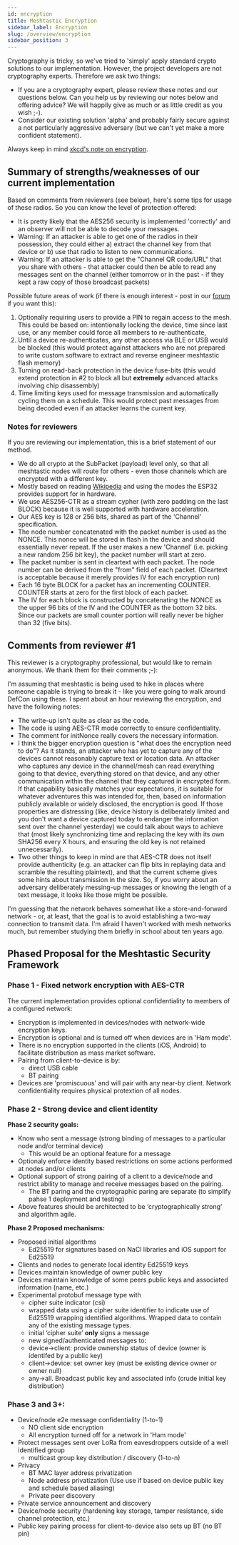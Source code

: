 ```yaml
---
id: encryption
title: Meshtastic Encryption
sidebar_label: Encryption
slug: /overview/encryption
sidebar_position: 3
---
```


Cryptography is tricky, so we've tried to 'simply' apply standard crypto solutions to our implementation. However, the project developers are not cryptography experts. Therefore we ask two things:

- If you are a cryptography expert, please review these notes and our questions below. Can you help us by reviewing our notes below and offering advice? We will happily give as much or as little credit as you wish ;-).
- Consider our existing solution 'alpha' and probably fairly secure against a not particularly aggressive adversary (but we can't yet make a more confident statement).

Always keep in mind [xkcd's note on encryption](https://xkcd.com/538).

## Summary of strengths/weaknesses of our current implementation

Based on comments from reviewers (see below), here's some tips for usage of these radios. So you can know the level of protection offered:

- It is pretty likely that the AES256 security is implemented 'correctly' and an observer will not be able to decode your messages.
- Warning: If an attacker is able to get one of the radios in their possession, they could either a) extract the channel key from that device or b) use that radio to listen to new communications.
- Warning: If an attacker is able to get the "Channel QR code/URL" that you share with others - that attacker could then be able to read any messages sent on the channel (either tomorrow or in the past - if they kept a raw copy of those broadcast packets)

Possible future areas of work (if there is enough interest - post in our [forum](https://meshtastic.discourse.group) if you want this):

1. Optionally requiring users to provide a PIN to regain access to the mesh. This could be based on: intentionally locking the device, time since last use, or any member could force all members to re-authenticate,
2. Until a device re-authenticates, any other access via BLE or USB would be blocked (this would protect against attackers who are not prepared to write custom software to extract and reverse engineer meshtastic flash memory)
3. Turning on read-back protection in the device fuse-bits (this would extend protection in #2 to block all but **extremely** advanced attacks involving chip disassembly)
4. Time limiting keys used for message transmission and automatically cycling them on a schedule. This would protect past messages from being decoded even if an attacker learns the current key.

### Notes for reviewers

If you are reviewing our implementation, this is a brief statement of our method.

- We do all crypto at the SubPacket (payload) level only, so that all meshtastic nodes will route for others - even those channels which are encrypted with a different key.
- Mostly based on reading [Wikipedia](<https://en.wikipedia.org/wiki/Block_cipher_mode_of_operation#Counter_(CTR)>) and using the modes the ESP32 provides support for in hardware.
- We use AES256-CTR as a stream cypher (with zero padding on the last BLOCK) because it is well supported with hardware acceleration.
- Our AES key is 128 or 256 bits, shared as part of the 'Channel' specification.
- The node number concatenated with the packet number is used as the NONCE. This nonce will be stored in flash in the device and should essentially never repeat. If the user makes a new 'Channel' (i.e. picking a new random 256 bit key), the packet number will start at zero.
- The packet number is sent in cleartext with each packet. The node number can be derived from the "from" field of each packet. (Cleartext is acceptable because it merely provides IV for each encryption run)
- Each 16 byte BLOCK for a packet has an incrementing COUNTER. COUNTER starts at zero for the first block of each packet.
- The IV for each block is constructed by concatenating the NONCE as the upper 96 bits of the IV and the COUNTER as the bottom 32 bits. Since our packets are small counter portion will really never be higher than 32 (five bits).

## Comments from reviewer #1

This reviewer is a cryptography professional, but would like to remain anonymous. We thank them for their comments ;-):

I'm assuming that meshtastic is being used to hike in places where someone capable is trying to break it - like you were going to walk around DefCon using these. I spent about an hour reviewing the encryption, and have the following notes:

- The write-up isn't quite as clear as the code.
- The code is using AES-CTR mode correctly to ensure confidentiality.
- The comment for initNonce really covers the necessary information.
- I think the bigger encryption question is "what does the encryption need to do"? As it stands, an attacker who has yet to capture any of the devices cannot reasonably capture text or location data. An attacker who captures any device in the channel/mesh can read everything going to that device, everything stored on that device, and any other communication within the channel that they captured in encrypted form. If that capability basically matches your expectations, it is suitable for whatever adventures this was intended for, then, based on information publicly available or widely disclosed, the encryption is good. If those properties are distressing (like, device history is deliberately limited and you don't want a device captured today to endanger the information sent over the channel yesterday) we could talk about ways to achieve that (most likely synchronizing time and replacing the key with its own SHA256 every X hours, and ensuring the old key is not retained unnecessarily).
- Two other things to keep in mind are that AES-CTR does not itself provide authenticity (e.g. an attacker can flip bits in replaying data and scramble the resulting plaintext), and that the current scheme gives some hints about transmission in the size. So, if you worry about an adversary deliberately messing-up messages or knowing the length of a text message, it looks like those might be possible.

I'm guessing that the network behaves somewhat like a store-and-forward network - or, at least, that the goal is to avoid establishing a two-way connection to transmit data. I'm afraid I haven't worked with mesh networks much, but remember studying them briefly in school about ten years ago.

## Phased Proposal for the Meshtastic Security Framework

### Phase 1 - Fixed network encryption with AES-CTR

The current implementation provides optional confidentiality to members of a configured network:

- Encryption is implemented in devices/nodes with network-wide encryption keys.
- Encryption is optional and is turned off when devices are in 'Ham mode'.
- There is no encryption supported in the clients (iOS, Android) to facilitate distribution as mass market software.
- Pairing from client-to-device is by:
  - direct USB cable
  - BT pairing
- Devices are 'promiscuous' and will pair with any near-by client. Network confidentiality requires physical protextion of all nodes.

### Phase 2 - Strong device and client identity

**Phase 2 security goals:**

- Know who sent a message (strong binding of messages to a particular node and/or terminal device)
  - This would be an optional feature for a message
- Optionaly enforce identity based restrictions on some actions performed at nodes and/or clients
- Optional support of strong pairing of a client to a device/node and restrict ability to manage and receive messages based on the pairing.
  - The BT paring and the cryptographic paring are separate (to simplify pahse 1 deployment and testing)
- Above features should be architected to be ‘cryptographically strong’ and algorithm agile.

**Phase 2 Proposed mechanisms:**

- Proposed initial algorithms
  - Ed25519 for signatures based on NaCl libraries and iOS support for Ed25519
- Clients and nodes to generate local identity Ed25519 keys
- Devices maintain knowledge of owner public key
- Devices maintain knowledge of some peers public keys and associated information (name, etc.)
- Experimental protobuf message type with
  - cipher suite indicator (csi)
  - wrapped data using a cipher suite identifier to indicate use of Ed25519 wrapping identified algorithms.
    Wrapped data to contain any of the existing message types.
  - initial ‘cipher suite’ **only** signs a message
  - new signed/authenticated messages to:
  - device->client: provide ownership status of device (owner is identifed by a public key)
  - client->device: set owner key (must be existing device owner or owner null)
  - any->all. Broadcast public key and associated info (crude initial key distribution)

### Phase 3 and 3+:

- Device/node e2e message confidentiality (1-to-1)
  - NO client side encryption
  - All encryption turned off for a network in 'Ham mode'
- Protect messages sent over LoRa from eavesdroppers outside of a well identified group
  - multicast group key distribution / discovery (1-to-n)
- Privacy
  - BT MAC layer address privatization
  - Node address privatization (Use use if based on device public key and schedule based aliasing)
  - Private peer discovery
- Private service announcement and discovery
- Device/node security (hardening key storage, tamper resistance, side channel protection, etc.)
- Public key pairing process for client-to-device also sets up BT (no BT pin)
